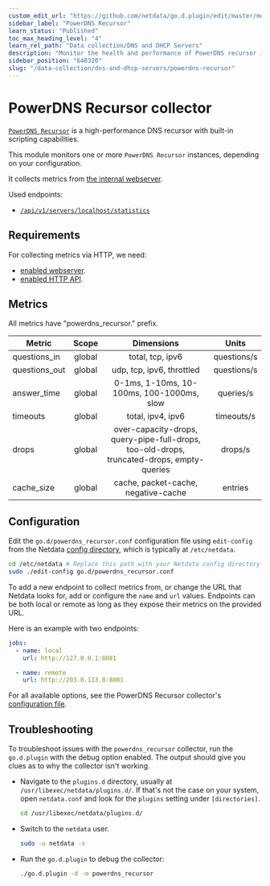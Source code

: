 ```yaml
---
custom_edit_url: "https://github.com/netdata/go.d.plugin/edit/master/modules/powerdns_recursor/README.md"
sidebar_label: "PowerDNS Recursor"
learn_status: "Published"
toc_max_heading_level: "4"
learn_rel_path: "Data collection/DNS and DHCP Servers"
description: "Monitor the health and performance of PowerDNS recursor instances with zero configuration, per-second metric granularity, and interactive visualizations."
sidebar_position: "640320"
slug: "/data-collection/dns-and-dhcp-servers/powerdns-recursor"
---
```



# PowerDNS Recursor collector

[`PowerDNS Recursor`](https://doc.powerdns.com/recursor/) is a high-performance DNS recursor with built-in scripting
capabilities.

This module monitors one or more `PowerDNS Recursor` instances, depending on your configuration.

It collects metrics
from [the internal webserver](https://doc.powerdns.com/recursor/http-api/index.html#built-in-webserver-and-http-api).

Used endpoints:

- [`/api/v1/servers/localhost/statistics`](https://doc.powerdns.com/recursor/common/api/endpoint-statistics.html)

## Requirements

For collecting metrics via HTTP, we need:

- [enabled webserver](https://doc.powerdns.com/recursor/http-api/index.html#webserver).
- [enabled HTTP API](https://doc.powerdns.com/recursor/http-api/index.html#enabling-the-api).

## Metrics

All metrics have "powerdns_recursor." prefix.

| Metric        | Scope  |                                        Dimensions                                         |    Units    |
|---------------|:------:|:-----------------------------------------------------------------------------------------:|:-----------:|
| questions_in  | global |                                     total, tcp, ipv6                                      | questions/s |
| questions_out | global |                                 udp, tcp, ipv6, throttled                                 | questions/s |
| answer_time   | global |                         0-1ms, 1-10ms, 10-100ms, 100-1000ms, slow                         |  queries/s  |
| timeouts      | global |                                     total, ipv4, ipv6                                     | timeouts/s  |
| drops         | global | over-capacity-drops, query-pipe-full-drops, too-old-drops, truncated-drops, empty-queries |   drops/s   |
| cache_size    | global |                            cache, packet-cache, negative-cache                            |   entries   |

## Configuration

Edit the `go.d/powerdns_recursor.conf` configuration file using `edit-config` from the
Netdata [config directory](/docs/typical-netdata-agent-configurations/configuration), which is typically at `/etc/netdata`.

```bash
cd /etc/netdata # Replace this path with your Netdata config directory
sudo ./edit-config go.d/powerdns_recursor.conf
```

To add a new endpoint to collect metrics from, or change the URL that Netdata looks for, add or configure the `name` and
`url` values. Endpoints can be both local or remote as long as they expose their metrics on the provided URL.

Here is an example with two endpoints:

```yaml
jobs:
  - name: local
    url: http://127.0.0.1:8081

  - name: remote
    url: http://203.0.113.0:8081
```

For all available options, see the PowerDNS Recursor
collector's [configuration file](https://github.com/netdata/go.d.plugin/blob/master/config/go.d/powerdns_recursor.conf).

## Troubleshooting

To troubleshoot issues with the `powerdns_recursor` collector, run the `go.d.plugin` with the debug option enabled. The
output should give you clues as to why the collector isn't working.

- Navigate to the `plugins.d` directory, usually at `/usr/libexec/netdata/plugins.d/`. If that's not the case on
  your system, open `netdata.conf` and look for the `plugins` setting under `[directories]`.

  ```bash
  cd /usr/libexec/netdata/plugins.d/
  ```

- Switch to the `netdata` user.

  ```bash
  sudo -u netdata -s
  ```

- Run the `go.d.plugin` to debug the collector:

  ```bash
  ./go.d.plugin -d -m powerdns_recursor
  ```
